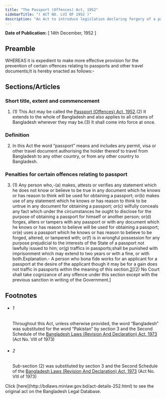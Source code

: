 ```yaml
---
title: "The Passport (Offences) Act, 1952"
sidebarTitle: "( ACT NO. LVI OF 1952 )"
description: "An Act to introduce legislation declaring forgery of a passport or a false statement in an application for a passport to be punishable offences. 1♣"
---
```


**Date of Publication:** [ 14th December, 1952 ]

## Preamble

WHEREAS it is expedient to make more effective provision for the prevention of certain offences relating to passports and other travel documents;It is hereby enacted as follows:-

## Sections/Articles

### Short title, extent and commencement

1. (1) This Act may be called the [Passport (Offences) Act, 1952](/laws/volume-11/act-252 "Passport (Offences) Act, 1952").(2) It extends to the whole of Bangladesh and also applies to all citizens of Bangladesh wherever they may be.(3) It shall come into force at once.

### Definition

2. In this Act the word “passport” means and includes any permit, visa or other travel document authorising the holder thereof to travel from Bangladesh to any other country, or from any other country to Bangladesh.

### Penalties for certain offences relating to passport

3. (1) Any person who,-(a) makes, attests or verifies any statement which he does not know or believe to be true in any document which he knows or has reason to think will be used for obtaining a passport; or(b) makes use of any statement which he knows or has reason to think to be untrue in any document for obtaining a passport; or(c) wilfully conceals any fact which under the circumstances he ought to disclose for the purpose of obtaining a passport for himself or another person; or(d) forges, alters or tampers with any passport or with any document which he knows or has reason to believe will be used for obtaining a passport; or(e) uses a passport which he knows or has reason to believe to be forged, altered, or tampered with; or(f) is in wrongful possession for any purpose prejudicial to the interests of the State of a passport not lawfully issued to him; or(g) traffics in passports;shall be punished with imprisonment which may extend to two years or with a fine, or with both.Explanation.- A person who bona fide works for an applicant for a passport at the desire of the applicant though it may be for a gain does not traffic in passports within the meaning of this section.[2](1)[(2) No Court shall take cognizance of any offence under this section except with the previous sanction in writing of the Government.]

## Footnotes

- ###### 1

  Throughout this Act, unless otherwise provided, the word “Bangladesh” was substituted for the word “Pakistan” by section 3 and the Second Schedule of the [Bangladesh Laws (Revision And Declaration) Act, 1973](/laws/volume-17/act-430 "Bangladesh Laws (Revision And Declaration) Act, 1973") (Act No. VIII of 1973)

- ###### 2

  Sub-section (2) was substituted by section 3 and the Second Schedule of the [Bangladesh Laws (Revision And Declaration) Act, 1973](/laws/volume-17/act-430 "Bangladesh Laws (Revision And Declaration) Act, 1973") (Act No. VIII of 1973)

<Note>
  Click [here](http://bdlaws.minlaw.gov.bd/act-details-252.html) to see the original act on the Bangladesh Legal Database.
</Note>
